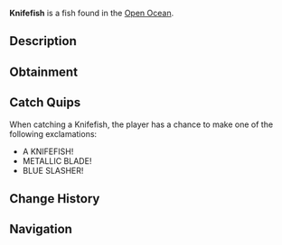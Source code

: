{{FishInfobox
|image          = Knifefish.png
|rarity         = Legendary
|sea            = Second Sea
|location       = [[Open Ocean]]
|sublocation    = 
|sources        = Fishing Rod
|radar_location = 
|prog_speed     = -38
|xp             = 690
|weather        = Foggy
|time           = Night
|season         = Spring
|bait           = Lagoon Leech
|base_weight    = 170
|base_value     = 1380
|weight_range   = 100
|base_chance    = 26
|base_resil     = 28
}}
'''Knifefish''' is a {{Rarity|Legendary}} fish found in the [[Open Ocean]].

== Description ==
{{Description|A metallic black fish with blue accents and fins, slicing through the water.|Bestiary Entry}}

== Obtainment ==
{{Description|It cuts where the fog blinds all.|Bestiary Hint}}
{{Fish Availability|
Apex Fish Hunt/Apex Leviathan
Narwhal Hunt/Beluga/Second Sea
Narwhal Hunt/Magician Narwhal/Second Sea
Narwhal Hunt/Narwhal/Second Sea
Open Ocean
Open Ocean/Sea Leviathan
|top_rods      = 
Steady Rod\78992.6\117740.83;
Frostfire Rod\72295.64\112877.94;
Krampus's Rod\63019.65\138688.96;
Magma Rod\61292.16\140915;
Free Spirit Rod\55223.79\140263.38;
Fast Rod\41827.71\145018.63;
Firefly Rod\41185.5\144505.23;
Resourceful Rod\41676.49\144079.01;
Candy Cane Rod\41548.66\133272.36;
Buddy Bond Rod\32833.06\125763.57;
Astralhook Rod\48584.91\135085.43;
Trident Rod\41265.49\79213.62;
Blazebringer Rod\40872.92\114884.79;
Verdant Shear Rod\38582.12\121854.39;
No-Life Rod\28145.97\67668.58;
Ethereal Prism Rod\25331.34\70434.32;
Seraphic Rod\25091.35\69652.15;
Rod Of The Exalted One\23655.77\66004.25;
Rod Of The Forgotten Fang\23612.16\65459.41;
Challenger's Rod\23407.91\64262.8;
Rod Of The Depths\23038.59\63609.83;
Volcanic Rod\22356.55\61065.8;
Depthseeker Rod\22322.07\60196.02;
Zeus Rod\22229.7\60719.33;
Avalanche Rod\22086.67\59418.03
|recommended   = Free Spirit Rod
}}

== Catch Quips ==
When catching a Knifefish, the player has a chance to make one of the following exclamations:
* A KNIFEFISH!
* METALLIC BLADE!
* BLUE SLASHER!

== Change History ==
{{Change History|{{subst:Current Version}}}}

== Navigation ==
{{Fish Navbox|Open Ocean}}